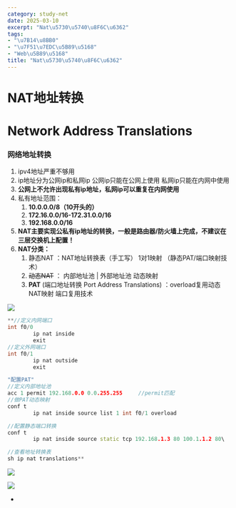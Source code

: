 ```yaml
---
category: study-net
date: 2025-03-10
excerpt: "Nat\u5730\u5740\u8F6C\u6362"
tags:
- "\u7B14\u8BB0"
- "\u7F51\u7EDC\u5B89\u5168"
- "Web\u5B89\u5168"
title: "Nat\u5730\u5740\u8F6C\u6362"
---
```

# NAT地址转换

# Network Address Translations

### 网络地址转换

1. ipv4地址严重不够用
2. ip地址分为公网ip和私网ip
公网ip只能在公网上使用
私网ip只能在内网中使用
3. **公网上不允许出现私有ip地址，私网ip可以重复在内网使用**
4. 私有地址范围：
    1. **10.0.0.0/8（10开头的）**
    2. **172.16.0.0/16-172.31.0.0/16**
    3. **192.168.0.0/16**
5. **NAT主要实现公私有ip地址的转换，一般是路由器/防火墙上完成，不建议在三层交换机上配置！**
6. **NAT分类：**
    1. 静态NAT ：NAT地址转换表（手工写） 1对1映射 （静态PAT/端口映射技术）
    2. ~~动态NAT~~ ： 内部地址池 | 外部地址池 动态映射
    3. **PAT** (端口地址转换 Port Address Translations) ：overload复用动态NAT映射
端口复用技术

![](https://cdn.jsdelivr.net/gh/yy0691/img-bed@main/Net_Safe_FeiShu/AETdbuemqoMShnx6xKjciuzPnLd.png)


```C++
**//定义内网端口
int f0/0
        ip nat inside
        exit
//定义外网端口
int f0/1
        ip nat outside
        exit

"配置PAT"
//定义内部地址池
acc 1 permit 192.168.0.0 0.0.255.255     //permit匹配
//做PAT动态映射
conf t
        ip nat inside source list 1 int f0/1 overload 

//配置静态端口转换
conf t
        ip nat inside source static tcp 192.168.1.3 80 100.1.1.2 80\

//查看地址转换表
sh ip nat translations**
```

![](https://cdn.jsdelivr.net/gh/yy0691/img-bed@main/Net_Safe_FeiShu/XwwDbUltboKqMexFtxGc8N8sn6b.png)

![](https://cdn.jsdelivr.net/gh/yy0691/img-bed@main/Net_Safe_FeiShu/HiRjbme5loOS7exrLfDck4o6nhe.png)

* 
